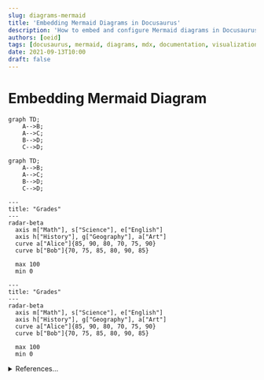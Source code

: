 ```yaml
---
slug: diagrams-mermaid
title: 'Embedding Mermaid Diagrams in Docusaurus'
description: 'How to embed and configure Mermaid diagrams in Docusaurus MDX files using mdx-mermaid plugin'
authors: [oeid]
tags: [docusaurus, mermaid, diagrams, mdx, documentation, visualization, charts]
date: 2021-09-13T10:00
draft: false
---
```


# Embedding Mermaid Diagram

```mermaid
graph TD;
    A-->B;
    A-->C;
    B-->D;
    C-->D;
```

```
graph TD;
    A-->B;
    A-->C;
    B-->D;
    C-->D;
```


```mermaid
---
title: "Grades"
---
radar-beta
  axis m["Math"], s["Science"], e["English"]
  axis h["History"], g["Geography"], a["Art"]
  curve a["Alice"]{85, 90, 80, 70, 75, 90}
  curve b["Bob"]{70, 75, 85, 80, 90, 85}

  max 100
  min 0
```

```
---
title: "Grades"
---
radar-beta
  axis m["Math"], s["Science"], e["English"]
  axis h["History"], g["Geography"], a["Art"]
  curve a["Alice"]{85, 90, 80, 70, 75, 90}
  curve b["Bob"]{70, 75, 85, 80, 90, 85}

  max 100
  min 0
```
<details>
    <summary>References...</summary>
    * [ ] Look into: 
        * https://docusaurus.io/docs/markdown-features/diagrams#installation
        * Mermaid Charts -> https://github.com/sjwall/mdx-mermaid
        * github.com/sjwall/mdx-mermaid/blob/main/src/mdxast-mermaid.ts #2022-04-20
</details>